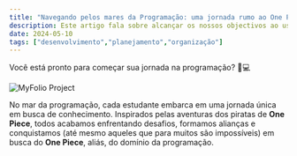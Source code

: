 ```yaml
---
title: "Navegando pelos mares da Programação: uma jornada rumo ao One Piece."
description: Este artigo fala sobre alcançar os nossos objectivos ao usarmos um Roadmap
date: 2024-05-10
tags: ["desenvolvimento","planejamento","organização"]
---
```


Você está pronto para começar sua jornada na programação? 🚀💻

<Image
  className="w-full"
  src="/articles/navegando.png"
  alt="MyFolio Project"
  width={600}
  height={600}
  priority
/>

No mar da programação, cada estudante embarca em uma jornada única em busca de conhecimento. 
Inspirados pelas aventuras dos piratas de **One Piece**, todos acabamos enfrentando desafios, formamos alianças e conquistamos  (até mesmo aqueles que para muitos são impossíveis) em busca do **One Piece**, aliás, do domínio da programação.